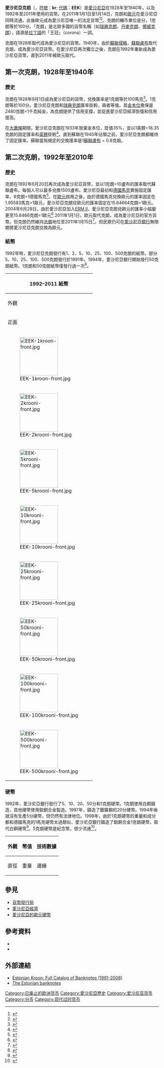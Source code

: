 {{Infobox currency
| currency_name_in_local = {{native name|et|Eesti kroon}}
| image_1 =EST-coins-overview.jpg
| image_2 =
| image_title_1 = 愛沙尼亞克朗硬幣
| image_title_2 =
| iso_code = EEK
| iso_number = 233
| iso_exponent = 2
| using_countries = 無。之前使用國家：<br />{{flagcountry|EST}}
| inflation_rate = 2.8%
| inflation_source_date = [http://www.ecb.int/stats/prices/hicp/html/inflation.en.html 歐洲中央銀行]，2010年5月
| inflation_method = {{link-en|消費者物價調和指數|Harmonised Index of Consumer Prices|HICP}}
| ERM_since = 2004年6月28日
| ERM_fixed_rate_since = 1998年12月31日 <!-- was tied directly to the German Deutsche Mark since independence until the Deutsche Mark got tied to the euro/EMU -->
| ERM_fixed_rate = 15.6466克朗
| euro_replace_non_cash = 2011年1月1日
| euro_replace_cash =  2011年1月1日
| subunit_ratio_1 = 1/100
| subunit_name_1 = [[分_(貨幣單位)|分]]
| nickname =
| plural = 
| plural_subunit_1 = 
| symbol = kr
| frequently_used_coins = 10、20、50分，1克朗
| rarely_used_coins = 5分，5克朗
| frequently_used_banknotes = 2、5、10、25、100、500克朗
| rarely_used_banknotes = 1、50克朗
| issuing_authority = [[愛沙尼亞銀行|愛沙尼亞銀行]]
| issuing_authority_website = {{URL|www.eestipank.ee/}}
| obsolete_notice = Y
}}
'''愛沙尼亞克朗'''（{{lang-et|Eesti kroon}}，[[貨幣符號|符號]]：'''kr'''; [[ISO_4217|代碼]]：'''EEK'''）是[[愛沙尼亞|愛沙尼亞]]在1928年至1940年，以及1992年至2011年使用的貨幣。在2011年1月1日至1月14日，克朗和[[歐元|歐元]]在愛沙尼亞同時流通。此後歐元成為愛沙尼亞唯一的法定貨幣<ref>{{cite web | title=Stages of cash changeover | url=http://www.ecb.int/euro/changeover/estonia/html/index.en.html | publisher=European Central Bank | access-date=2010-05-12 | archive-date=2013-05-21 | archive-url=https://web.archive.org/web/20130521055301/http://www.ecb.int/euro/changeover/estonia/html/index.en.html | dead-url=no }}</ref><ref>{{cite web | title=Ministers offer Estonia entry to eurozone January 1 | url=https://www.france24.com/en/20100608-eu-ministers-offer-estonia-entry-eurozone-january-1-currency-europe | publisher=France24 | access-date=2021-04-19 | archive-date=2021-04-20 | archive-url=https://web.archive.org/web/20210420180443/https://www.france24.com/en/20100608-eu-ministers-offer-estonia-entry-eurozone-january-1-currency-europe | dead-url=no }}</ref>。克朗的輔币單位是分，1克朗等於100分。「克朗」是北歐多國的貨幣名稱（如[[瑞典克朗|瑞典克朗]]、[[丹麥克朗|丹麥克朗]]、[[挪威克朗|挪威克朗]]），語源是[[拉丁語|拉丁語]]的「王冠」（corona）一詞。

克朗在1928年取代{{link-en|愛沙尼亞馬克|Estonian mark}}成為愛沙尼亞的貨幣。1940年，由於[[佔領波羅的海國家|蘇聯侵略]]，[[蘇聯盧布|蘇聯盧布]]取代克朗，成為愛沙尼亞貨幣。在愛沙尼亞再次獨立之後，克朗在1992年重新成為愛沙尼亞貨幣，直到2011年被歐元取代。

==第一次克朗，1928年至1940年==
===歷史===
克朗在1928年9月1日成為愛沙尼亞的貨幣，兌換匯率是1克朗等於100馬克<ref>{{cite news | title=Estonian Coinage | url=http://www.worldnotaphily.com/Coinage_Estonia.php | publisher=European Commission | access-date=2010-05-13 | archive-date=2021-04-19 | archive-url=https://web.archive.org/web/20210419080514/http://www.worldnotaphily.com/Coinage_Estonia.php | dead-url=no }}</ref>。1克朗等於100分。愛沙尼亞克朗和[[瑞典克朗|瑞典克朗]]匯率掛鉤，兩者等值。其[[金本位|金本位]]擔保是2480克朗=1千克純金，為克朗提供了信用支撐，並促進愛沙尼亞經濟恢復和信用提高。

在[[大蕭條|大蕭條]]期間，愛沙尼亞克朗在1933年放棄金本位，貶值35%，並以1英鎊=18.35克朗的固定匯率和[[英鎊|英鎊]]掛鉤<ref>{{cite web|url=http://www.bankofestonia.info/pub/en/yldine/pank/ajalugu/Ajalugu/kronoloogia.html|archive-url=https://web.archive.org/web/20040707194727/http://www.bankofestonia.info/pub/en/yldine/pank/ajalugu/Ajalugu/kronoloogia.html|archive-date=2004-07-07|title=Some facts from the history of Eesti Pank and Estonian finance|author=Bank of Estonia|access-date=2010-05-13|dead-url=no}}</ref>。直到蘇聯在1940年佔領之前，愛沙尼亞克朗都維持了固定匯率。蘇聯當局規定的交換匯率是1[[蘇聯盧布|蘇聯盧布]] = 0.8克朗。

==第二次克朗，1992年至2010年==
===歷史===
克朗在1992年6月20日再次成為愛沙尼亞貨幣，並以1克朗=10盧布的匯率取代蘇聯盧布。每個人可以最多兌換1500盧布。愛沙尼亞最初和[[德國馬克|德國馬克]]實施固定匯率，8克朗=1德國馬克<ref>{{cite web | author=Bank of Estonia | author-link=Bank of Estonia | url=http://www.bankofestonia.info/pub/en/yldine/pank/ajalugu/Ajalugu/ajalugu.html?objId=306762 | archive-url=https://web.archive.org/web/20070609121510/http://www.bankofestonia.info/pub/en/yldine/pank/ajalugu/Ajalugu/ajalugu.html?objId=306762 | archive-date=2007-06-09 | title=History – Eesti Pank 1919–1992 | access-date=2006-12-30 | dead-url=yes }}</ref>。在[[歐元|歐元]]啟用之後，由於德國馬克兌換歐元的匯率固定在1.95583馬克=1歐元，愛沙尼亞克朗兌歐元的匯率固定在15.64664克朗=1歐元。2004年6月28日，由於愛沙尼亞加入[[歐洲匯率機制|ERM II]]，愛沙尼亞克朗兌歐元的匯率小幅變更至15.6466克朗=1歐元<ref>{{cite press release |url=http://www.ecb.int/press/pr/date/2004/html/pr040627_2.en.html |title=Estonian kroon included in the Exchange Rate Mechanism II (ERM II) |publisher=[[European_Central_Bank|ECB]] |date=2004-06-27 |access-date=2009-11-04 |archive-date=2013-02-06 |archive-url=https://web.archive.org/web/20130206014128/http://www.ecb.int/press/pr/date/2004/html/pr040627_2.en.html |dead-url=no }}</ref>.2011年1月1日，歐元取代克朗，成為愛沙尼亞的官方貨幣。但克朗仍然維持[[法償|法償]]地位至2011年1月15日<ref>{{cite web | author=European Central Bank | title=Estonia (since 1 January 2011) | url=https://www.ecb.europa.eu/euro/changeover/estonia/html/index.en.html | access-date=2021-04-19 | archive-date=2021-03-23 | archive-url=https://web.archive.org/web/20210323030453/https://www.ecb.europa.eu/euro/changeover/estonia/html/index.en.html | dead-url=no }}</ref>。但民眾仍可在[[愛沙尼亞銀行|愛沙尼亞銀行]]無限期將愛沙尼亞克朗兌換為歐元。

===紙幣===
1992年時，愛沙尼亞克朗發行有1、2、5、10、25、100、500克朗的紙幣。部分5、10、25、100、500克朗發行於1991年。1994年，愛沙尼亞銀行開始發行50克朗紙幣。1克朗和50克朗紙幣僅發行過一次<ref>{{cite web | author=Eesti Pank | title=Estonian kroon banknotes | url=https://www.eestipank.ee/en/notes-and-coins/estonian-kroon-banknotes | access-date=2021-04-19 | archive-date=2021-04-01 | archive-url=https://web.archive.org/web/20210401120520/https://www.eestipank.ee/en/notes-and-coins/estonian-kroon-banknotes | dead-url=no }}</ref>。

{|class="wikitable" style="font-size: 90%"
|-
!colspan=7| 1992–2011 紙幣
|-
!colspan=2| 外觀 !!rowspan=2| 面值!!rowspan=2| 歐元價值!!rowspan=2| 主要顏色 !!colspan=2| 說明
|-
! 正面 !! 反面 !! 正面 !! 反面
|-
|[[File:EEK-1kroon-front.jpg|125px]]
|[[File:EEK-1kroon-rear.jpg|125px]]
| 1克朗
| €0.06
| 橙色/棕色
| {{link-en|克里斯蒂安·勞德|Kristjan Raud}}
| [[座堂山城堡|座堂山城堡]]
|-
|[[File:EEK-2krooni-front.jpg|125px]]
|[[File:EEK-2krooni-rear.jpg|125px]]
| 2克朗
| €0.13
| 灰藍色
| [[卡爾·恩斯特·馮·貝爾|卡爾·恩斯特·馮·貝爾]]
| [[塔爾圖大學|塔爾圖大學]]
|-
|[[File:EEK-5krooni-front.jpg|125px]]
|[[File:EEK-5krooni-rear.jpg|125px]]
| 5克朗
| €0.32
| 橙色
| [[保羅·凱列斯|保羅·凱列斯]]
| [[赫爾曼城堡|赫爾曼城堡]]和[[伊萬哥羅德要塞|伊萬哥羅德要塞]]
|-
|[[File:EEK-10krooni-front.jpg|125px]]
|[[File:EEK-10krooni-rear.jpg|125px]]
| 10克朗
| €0.64
| 粉色
| {{link-en|雅各布·哈特|Jakob Hurt}}
| [[塔姆-勞里橡樹|塔姆-勞里橡樹]]
|-
|[[File:EEK-25krooni-front.jpg|125px]]
|[[File:EEK-25krooni-rear.jpg|125px]]
| 25克朗
| €1.60
| 綠色
| {{link-en|安東·漢森·塔姆薩雷|Anton Hansen Tammsaare}}
| 瓦尔加迈埃村
|-
|[[File:EEK-50krooni-front.jpg|125px]]
|[[File:EEK-50krooni-rear.jpg|125px]]
| 50克朗
| €3.20
| 深綠色
| {{link-en|魯道夫·托比亞斯|Rudolf Tobias}}
| [[愛沙尼亞劇場|愛沙尼亞劇場]]
|-
|[[File:EEK-100krooni-front.jpg|125px]]
|[[File:EEK-100krooni-rear.jpg|125px]]
| 100克朗
| €6.40
| 淺藍色
| {{link-en|莉迪亞·科伊杜拉|Lydia Koidula}}
| {{link-en|波羅的陡崖|Baltic Klint}}
|-
|[[File:EEK-500krooni-front.jpg|125px]]
|[[File:EEK-500krooni-rear.jpg|125px]]
| 500克朗
| €31.96
| 紫色
| {{link-en|卡爾·羅伯特·雅各布森|Carl Robert Jakobson}}
| [[家燕|家燕]]
|}

===硬幣===
1992年，愛沙尼亞銀行發行了5、10、20、50分和1克朗硬幣。1克朗使用白銅鑄造，其他硬幣使用鋁銅合金製造。1997年，鑄造了鍍鎳鋼的20分硬幣。1994年後就沒有生產5分硬幣，但仍然有法律地位。1998年，由於1克朗硬幣的重量和成分都和德國馬克的1馬克硬幣太過類似，愛沙尼亞銀行鑄造了鋁銅合金1克朗硬幣，取代白銅硬幣<ref>{{cite web | author=Eesti Panga Muuseum | title=1995–1999: modernisation and regulation of the banking environment | url=https://muuseum.eestipank.ee/en/1995-1999-modernisation-and-regulation-banking-environment | access-date=2021-04-19 | archive-date=2021-04-22 | archive-url=https://web.archive.org/web/20210422035913/https://muuseum.eestipank.ee/en/1995-1999-modernisation-and-regulation-banking-environment | dead-url=no }}</ref>。5克朗硬幣是紀念幣，很少流通<ref>{{cite web |url=http://www.bankofestonia.info/pub/en/yldine/pangatahed/mynt/ |title=Estonian coins |publisher=Bank of Estonia |access-date=2009-11-04 |archive-url=https://web.archive.org/web/20051213205744/http://www.bankofestonia.info/pub/en/yldine/pangatahed/mynt/ |archive-date=2005-12-13 |dead-url=yes }}</ref>。

{|class="wikitable" style="font-size: 90%"
!rowspan=2| 外觀
!rowspan=2| 幣值
!colspan=4| 技術數據
|-
!直徑
!重量
!邊緣
!材質
|- {{Coin-yellow-color}}
| style="background:white;text-align:center" | [[File:EST-coins-overview_(5s).jpg|100px]]
|5分
|15.95 mm
|1.29 g
|rowspan=5| 光滑
|rowspan=3| 銅93%、鋁5%、鎳2%
|-{{Coin-yellow-color}}
| style="background:white;text-align:center" | [[File:EST-coins-overview_(10).jpg|100px]]
|10分
|17.20 mm
|1.87 g
|-{{Coin-yellow-color}}
| style="background:white;text-align:center" | [[File:EST-coins-overview_(20).jpg|100px]]
|20分
|18.95 mm
|2.27 g
|-{{Coin-silver-color}}
|
|20分
|18.95 mm
|2.00 g
|rowspan=1| 鍍鎳銅
|-{{Coin-yellow-color}}
| style="background:white;text-align:center" | [[File:EST-coins-overview_(50).jpg|100px]]
|50分
|19.50 mm
|3 g
|rowspan=1| 銅93%、鋁5%、鎳2%
|-{{Coin-yellow-color}}
| style="background:white;text-align:center" | [[File:EST-coins-overview_(100).jpg|100px]]
|1克朗
|23.25 mm
|5 g
|rowspan=2|鋸齒
|rowspan=2|銅89%、鋁5%、鋅5%、錫1%
|-{{Coin-yellow-color}}
|style="background:white;text-align:center" | [[File:EST-coins-overview_(5).jpg|100px]]
|5克朗
|26.20 mm
|7.1 g
|}

==參見==
* [[貨幣發行局|貨幣發行局]]
* [[愛沙尼亞經濟|愛沙尼亞經濟]]
* [[愛沙尼亞的歐元硬幣|愛沙尼亞的歐元硬幣]]

==參考資料==
{{Reflist}}
{{refbegin}}
*{{numis cite SCWC|date=1991}}
*{{numis cite SCWPM|date=1994}}
{{refend}}

== 外部連結 ==
{{Commons category|Money of Estonia|爱沙尼亚货币}}
* [http://banknoter.com/s/estonia Estonian Kroon: Full Catalog of Banknotes (1991-2008)] {{Wayback|url=http://banknoter.com/s/estonia |date=20150801122701 }}
* [http://www.bis-ans-ende-der-welt.net/Estland-B-En.htm The Estonian banknotes] {{Wayback|url=http://www.bis-ans-ende-der-welt.net/Estland-B-En.htm |date=20171225203441 }} {{in lang|en|de}}

{{欧元主题}}
{{后苏联国家货币}}
{{克朗}}

[[Category:已废止的欧洲货币|Category:已废止的欧洲货币]]
[[Category:愛沙尼亞歷史|Category:愛沙尼亞歷史]]
[[Category:爱沙尼亚货币|Category:爱沙尼亚货币]]
[[Category:分币|Category:分币]]
[[Category:现代过时货币|Category:现代过时货币]]
